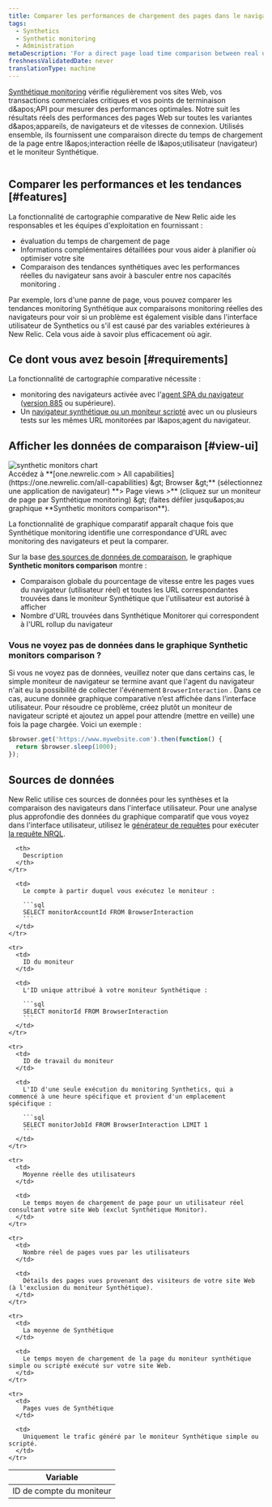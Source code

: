 ```yaml
---
title: Comparer les performances de chargement des pages dans le navigateur et monitoring Synthétique
tags:
  - Synthetics
  - Synthetic monitoring
  - Administration
metaDescription: 'For a direct page load time comparison between real user (browser) interactions and synthetic monitors, use New Relic''s comparative charting feature.'
freshnessValidatedDate: never
translationType: machine
---
```


[Synthétique monitoring](/docs/synthetics/new-relic-synthetics/getting-started/introduction-new-relic-synthetics) vérifie régulièrement vos sites Web, vos transactions commerciales critiques et vos points de terminaison d&amp;apos;API pour mesurer des performances optimales. Notre [<InlinePopover type="browser" />](/docs/browser/new-relic-browser/getting-started/introduction-new-relic-browser)suit les résultats réels des performances des pages Web sur toutes les variantes d&amp;apos;appareils, de navigateurs et de vitesses de connexion. Utilisés ensemble, ils fournissent une comparaison directe du temps de chargement de la page entre l&amp;apos;interaction réelle de l&amp;apos;utilisateur (navigateur) et le moniteur Synthétique.

<img title="" alt="" src="/images/browser_screenshot-full_synthetic-chart.webp" />

## Comparer les performances et les tendances [#features]

La fonctionnalité de cartographie comparative de New Relic aide les responsables et les équipes d'exploitation en fournissant :

* évaluation du temps de chargement de page
* Informations complémentaires détaillées pour vous aider à planifier où optimiser votre site
* Comparaison des tendances synthétiques avec les performances réelles du navigateur sans avoir à basculer entre nos capacités monitoring .

Par exemple, lors d'une panne de page, vous pouvez comparer les tendances monitoring Synthétique aux comparaisons monitoring réelles des navigateurs pour voir si un problème est également visible dans l'interface utilisateur de Synthetics ou s'il est causé par des variables extérieures à New Relic. Cela vous aide à savoir plus efficacement où agir.

## Ce dont vous avez besoin [#requirements]

La fonctionnalité de cartographie comparative nécessite :

* monitoring des navigateurs activée avec l'[agent SPA du navigateur](/docs/browser/new-relic-browser/getting-started/compatibility-requirements-browser-monitoring#spa) ([version 885](/docs/release-notes/new-relic-browser-release-notes/browser-agent-release-notes) ou supérieure).
* Un [navigateur synthétique ou un moniteur scripté](/docs/synthetics/new-relic-synthetics/using-monitors/add-edit-monitors) avec un ou plusieurs tests sur les mêmes URL monitorées par l&amp;apos;agent du navigateur.

## Afficher les données de comparaison [#view-ui]

<img title="synthetic monitors chart" alt="synthetic monitors chart" src="/images/browser_screenshot-full_synthetic-monitors-comparison-chart.gif" />

<figcaption>
  Accédez à <DNT>**[one.newrelic.com &gt; All capabilities](https://one.newrelic.com/all-capabilities) &amp;gt; Browser &amp;gt;**</DNT> (sélectionnez une application de navigateur) <DNT>**&gt; Page views &gt;**</DNT> (cliquez sur un moniteur de page par Synthétique monitoring) &amp;gt; (faites défiler jusqu&amp;apos;au graphique <DNT>**Synthetic monitors comparison**</DNT>).
</figcaption>

La fonctionnalité de graphique comparatif apparaît chaque fois que Synthétique monitoring identifie une correspondance d'URL avec monitoring des navigateurs et peut la comparer.

Sur la base [des sources de données de comparaison](#data-sources), le graphique <DNT>**Synthetic monitors comparison**</DNT> montre :

* Comparaison globale du pourcentage de vitesse entre les pages vues du navigateur (utilisateur réel) et toutes les URL correspondantes trouvées dans le moniteur Synthétique que l'utilisateur est autorisé à afficher
* Nombre d'URL trouvées dans Synthétique Monitorer qui correspondent à l'URL rollup du navigateur

### Vous ne voyez pas de données dans le graphique <DNT>**Synthetic monitors comparison**</DNT> ?

Si vous ne voyez pas de données, veuillez noter que dans certains cas, le simple moniteur de navigateur se termine avant que l'agent du navigateur n'ait eu la possibilité de collecter l'événement `BrowserInteraction` . Dans ce cas, aucune donnée graphique comparative n’est affichée dans l’interface utilisateur. Pour résoudre ce problème, créez plutôt un moniteur de navigateur scripté et ajoutez un appel pour attendre (mettre en veille) une fois la page chargée. Voici un exemple :

```js
$browser.get('https://www.mywebsite.com').then(function() {
  return $browser.sleep(1000);
});
```

## Sources de données

New Relic utilise ces sources de données pour les synthèses et la comparaison des navigateurs dans l'interface utilisateur. Pour une analyse plus approfondie des données du graphique comparatif que vous voyez dans l'interface utilisateur, utilisez le [générateur de requêtes](/docs/query-your-data/explore-query-data/query-builder/use-advanced-nrql-mode-specify-data) pour exécuter [la requête NRQL](/docs/insights/nrql-new-relic-query-language/using-nrql/introduction-nrql).

<table>
  <thead>
    <tr>
      <th style={{ width: "200px" }}>
        Variable
      </th>

      <th>
        Description
      </th>
    </tr>
  </thead>

  <tbody>
    <tr>
      <td>
        ID de compte du moniteur
      </td>

      <td>
        Le compte à partir duquel vous exécutez le moniteur :

        ```sql
        SELECT monitorAccountId FROM BrowserInteraction
        ```
      </td>
    </tr>

    <tr>
      <td>
        ID du moniteur
      </td>

      <td>
        L'ID unique attribué à votre moniteur Synthétique :

        ```sql
        SELECT monitorId FROM BrowserInteraction
        ```
      </td>
    </tr>

    <tr>
      <td>
        ID de travail du moniteur
      </td>

      <td>
        L'ID d'une seule exécution du monitoring Synthetics, qui a commencé à une heure spécifique et provient d'un emplacement spécifique :

        ```sql
        SELECT monitorJobId FROM BrowserInteraction LIMIT 1
        ```
      </td>
    </tr>

    <tr>
      <td>
        Moyenne réelle des utilisateurs
      </td>

      <td>
        Le temps moyen de chargement de page pour un utilisateur réel consultant votre site Web (exclut Synthétique Monitor).
      </td>
    </tr>

    <tr>
      <td>
        Nombre réel de pages vues par les utilisateurs
      </td>

      <td>
        Détails des pages vues provenant des visiteurs de votre site Web (à l'exclusion du moniteur Synthétique).
      </td>
    </tr>

    <tr>
      <td>
        La moyenne de Synthétique
      </td>

      <td>
        Le temps moyen de chargement de la page du moniteur synthétique simple ou scripté exécuté sur votre site Web.
      </td>
    </tr>

    <tr>
      <td>
        Pages vues de Synthétique
      </td>

      <td>
        Uniquement le trafic généré par le moniteur Synthétique simple ou scripté.
      </td>
    </tr>
  </tbody>
</table>